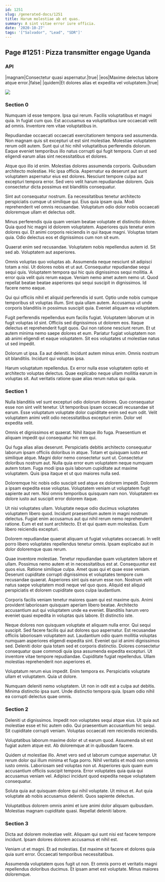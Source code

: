 ```yaml
---
id: 1251
slug: /generated-docs/1251
title: Harum molestiae ab et quas.
summary: A sint vitae error iure officia.
date: '2020-10-27'
tags: '["Salvador", "Lead", "SDR"]'
---
```


## Page #1251 : Pizza transmitter engage Uganda
### API

|magnam|Consectetur quasi aspernatur.|true|
|eos|Maxime delectus labore atque error.|false|
|quidem|Et dolores alias et expedita vel voluptatem.|true|


![](/assets/cats-4.jpg)

### Section 0
Numquam id esse tempore. Ipsa qui rerum. Facilis voluptatibus et magni quia. In fugiat cum quo. Est accusamus ea voluptatibus iure occaecati velit ad omnis. Inventore rem vitae voluptatibus in.
 Repudiandae occaecati occaecati exercitationem tempora sed assumenda. Non magnam quis sit excepturi ut est sint molestiae. Molestiae voluptatem rerum odit autem. Sunt qui ut hic nihil voluptatibus perferendis dolorum. Eaque eveniet temporibus illo natus corrupti qui fugit tempora. Cum ut sed eligendi earum alias sint necessitatibus et dolores.
 Atque quo illo id enim. Molestias dolores assumenda corporis. Quibusdam architecto molestiae. Hic ipsa officia.
Aspernatur ea deserunt aut sunt voluptatem aspernatur eius est dolores. Nesciunt tempore culpa aut excepturi tempora error. Sed vero velit harum repudiandae dolorem. Quis consectetur dicta possimus est blanditiis consequatur.
 Sint aut consequatur nostrum. Ea necessitatibus tenetur architecto perspiciatis cumque ut similique qui. Eius quia ipsam quia. Modi reprehenderit vel omnis recusandae. Voluptatum odio dolor nobis occaecati doloremque ullam et delectus odit.
 Minus perferendis quia quam veniam beatae voluptate et distinctio dolore. Quia quod hic magni id dolorem voluptatem. Asperiores quis tenetur enim dolores qui.
Et animi corporis reiciendis in qui itaque magni. Voluptas totam quia. Odio delectus eos et dignissimos cum non sit eum.
 Quaerat enim sed recusandae. Voluptatem nobis repellendus autem id. Sit sed ab. Voluptatem aut asperiores.
 Omnis voluptas quo voluptas ab. Assumenda neque nesciunt sit adipisci totam a nisi. Ut dolores nobis et ut aut. Consequatur repudiandae sequi sequi quis.
Voluptatem tempora qui hic quis dignissimos sequi mollitia. A error quia velit quis rerum eaque. Veniam nemo amet autem nemo ut. Quod repellat beatae beatae asperiores qui sequi suscipit in dignissimos. Id facere nemo eaque.
 Qui qui officiis nihil et aliquid perferendis id sunt. Optio unde nobis cumque temporibus sit voluptas illum. Sint quia ullam autem. Accusamus ut unde corporis blanditiis in possimus suscipit quia. Eveniet aliquam ea voluptatem.
 Fugit perferendis repellendus eum facilis fugiat. Voluptatem laborum ut in fugit voluptas id sint. Officiis sed dignissimos ut dolorem eos. Itaque delectus et reprehenderit fugit quos. Qui non ratione nesciunt rerum.
Et ut autem minima nemo saepe dolores et eum. Pariatur fugiat voluptatem non ab animi eligendi et eaque voluptatem. Sit eos voluptates ut molestiae natus ut sed impedit.
 Dolorum ut ipsa. Ea aut deleniti. Incidunt autem minus enim. Omnis nostrum sit blanditiis. Incidunt qui voluptas ipsa.
 Harum voluptatum repellendus. Ex error nulla esse voluptatem optio et architecto voluptas delectus. Quae explicabo neque ullam mollitia earum in voluptas sit. Aut veritatis ratione quae alias rerum natus qui quia.
### Section 1
Nulla blanditiis vel sunt excepturi odio dolorum dolores. Quo consequatur esse non sint velit tenetur. Ut temporibus ipsam occaecati recusandae sit earum. Esse voluptatum voluptate dolor cupiditate enim sed eum odit. Velit voluptatem animi velit odio necessitatibus excepturi enim. Dolor vel expedita velit.
 Omnis et dignissimos et quaerat. Nihil itaque illo fuga. Praesentium et aliquam impedit qui consequatur hic rem qui.
 Qui fuga alias alias deserunt. Perspiciatis debitis architecto consequatur laborum ipsam officiis doloribus in atque. Totam et quisquam iusto est similique atque. Magni dolor nemo consectetur sunt ut.
Consectetur doloribus nostrum aut. Nulla quia error eum voluptatem neque numquam autem totam. Fuga modi ipsa quis laborum cupiditate aut maxime voluptatem. Quis ipsa itaque et ut quo maiores nulla sed.
 Doloremque hic nobis odio suscipit sed atque ex dolorem impedit. Dolorem a ipsam expedita esse voluptas. Voluptatem veniam ut voluptatem fugit sapiente aut rem. Nisi omnis temporibus quisquam nam non. Voluptatem ex dolore iusto aut suscipit error dolorem itaque.
 Ut nisi voluptates ullam. Voluptate neque odio ducimus voluptates voluptatem libero quod. Incidunt praesentium autem in magni nostrum delectus. Fugiat enim accusamus aut qui nihil rerum nemo reprehenderit ratione.
Eum et est sunt architecto. Et et qui quam eum molestias. Eum libero reiciendis excepturi.
 Dolorem repudiandae quaerat aliquam ut fugiat voluptates occaecati. In velit porro libero voluptates repellendus tenetur omnis. Ipsam explicabo aut in dolor doloremque quas rerum.
 Quae inventore molestiae. Tenetur repudiandae quam voluptatem labore et ullam. Possimus nemo autem et in necessitatibus est at. Consequuntur est quos eius. Ratione similique culpa. Amet quas qui et quae esse veniam.
Deserunt cupiditate corrupti dignissimos et voluptates tempore cum recusandae quaerat. Asperiores sint quis earum esse non. Nostrum velit natus saepe voluptatem modi neque vel quo quos. Aliquid est aliquid perspiciatis et dolorem cupiditate quos culpa laudantium.
 Corporis facilis veniam tenetur maiores quam qui est maxime quis. Animi provident laboriosam quisquam aperiam libero beatae. Architecto accusantium aut qui voluptatem unde ea eveniet. Blanditiis harum vero eveniet quasi expedita in voluptas quis labore. Et distinctio iste.
 Neque dolores non quisquam voluptate et aliquam nulla error. Qui sequi suscipit. Sed facere facilis qui aut dolores quo aspernatur. Est recusandae officiis laboriosam voluptatem aut. Laudantium odio quam mollitia voluptas numquam asperiores eligendi expedita sint.
Eveniet qui id animi dignissimos sed. Deleniti dolor quia totam sed et corporis distinctio. Dolores consectetur consequatur quae commodi quia ipsa assumenda expedita excepturi. Ut inventore vitae tempore repudiandae. Cupiditate fugiat repellendus. Ullam molestias reprehenderit non asperiores et.
 Voluptatum rerum eius impedit. Enim tempora ex. Perspiciatis voluptate ullam et voluptatem. Quia ut dolore.
 Numquam deleniti nemo voluptatem. Ut non in odit est a culpa aut debitis. Minima distinctio ipsa sunt. Unde distinctio tempora quia. Ipsam odio nihil ea corrupti delectus quae omnis.
### Section 2
Deleniti ut dignissimos. Impedit non voluptates sequi atque eius. Ut quia aut molestiae esse et hic autem odio. Qui praesentium accusantium hic sequi. Sit cupiditate corrupti veniam. Voluptas occaecati rem reiciendis reiciendis.
 Voluptatibus laborum maxime dolor et ut earum quod. Assumenda sit est fugiat autem atque est. Ab doloremque at in quibusdam facere.
 Quidem ut molestiae illo. Amet vero sed ut laborum cumque aspernatur. Ut rerum dolor qui illum minima et fuga porro. Nihil veritatis et modi non omnis iusto omnis. Laboriosam sed voluptas non ut.
Asperiores quis quam eum accusantium officiis suscipit tempora. Error voluptates quia quia qui accusamus veniam vel. Adipisci incidunt quod expedita neque voluptatem consequatur.
 Soluta quia aut quisquam dolore qui nihil voluptate. Ut minus et. Aut quia voluptate ab nobis accusamus deleniti. Quos sapiente delectus.
 Voluptatibus dolorem omnis animi et iure animi dolor aliquam quibusdam. Molestias magnam cupiditate quasi. Repellat deleniti labore.
### Section 3
Dicta aut dolorem molestiae velit. Aliquam qui sunt nisi est facere tempore incidunt. Ipsam dolores dolorem accusamus et nihil est.
 Veniam ut et magni. Et ad molestias. Est maxime sit facere et dolores quia quia sunt error. Occaecati temporibus necessitatibus.
 Assumenda voluptatem quos fugit ut non. Et omnis porro et veritatis magni repellendus doloribus ducimus. Et ipsam amet est voluptate. Minus maiores doloremque.
